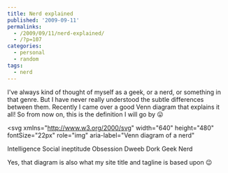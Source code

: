 ```yaml
---
title: Nerd explained
published: '2009-09-11'
permalinks:
  - /2009/09/11/nerd-explained/
  - /?p=107
categories:
  - personal
  - random
tags:
  - nerd
---
```


I've always kind of thought of myself as a geek, or a nerd, or something in that genre. But I have never really understood the subtle differences between them. Recently I came over a good Venn diagram that explains it all! So from now on, this is the definition I will go by 😛

<svg
  xmlns="http://www.w3.org/2000/svg"
  width="640"
  height="480"
  fontSize="22px"
  role="img"
  aria-label="Venn diagram of a nerd"
>
  <circle
    r="40"
    fill="#0ff"
    fillOpacity="0.5"
    transform="matrix(3.53 0 0 3.53 141.2 141.2)"
  />
  <circle
    r="40"
    fill="#f0c"
    fillOpacity="0.5"
    transform="matrix(3.54 0 0 3.54 340.6 145.4)"
  />
  <circle
    r="40"
    fill="#ff0"
    fillOpacity="0.5"
    transform="matrix(3.54 0 0 3.54 246.6 306.83)"
  />
  <text transform="matrix(.71 -.71 .71 .71 97.11 122.28)">
    <tspan x="-51.92" y="6.91">Intelligence</tspan>
  </text>
  <text transform="matrix(.71 .71 -.71 .71 391.99 136.84)">
    <tspan x="-85.78" y="6.91">Social ineptitude</tspan>
  </text>
  <text transform="translate(245.23 348.68)">
    <tspan x="-51.92" y="6.91">Obsession</tspan>
  </text>
  <text transform="translate(264.22 131.84)">
    <tspan x="-51.92" y="6.91">Dweeb</tspan>
  </text>
  <text transform="rotate(32.9 -252.40416 702.82346)">
    <tspan x="-51.92" y="6.91">Dork</tspan>
  </text>
  <text transform="matrix(.84 -.55 .55 .84 194.28 220.78)">
    <tspan x="-51.92" y="6.91">Geek</tspan>
  </text>
  <text transform="translate(270.21 196.79)">
    <tspan x="-51.92" y="6.91">Nerd</tspan>
  </text>
</svg>

Yes, that diagram is also what my site title and tagline is based upon 😉
